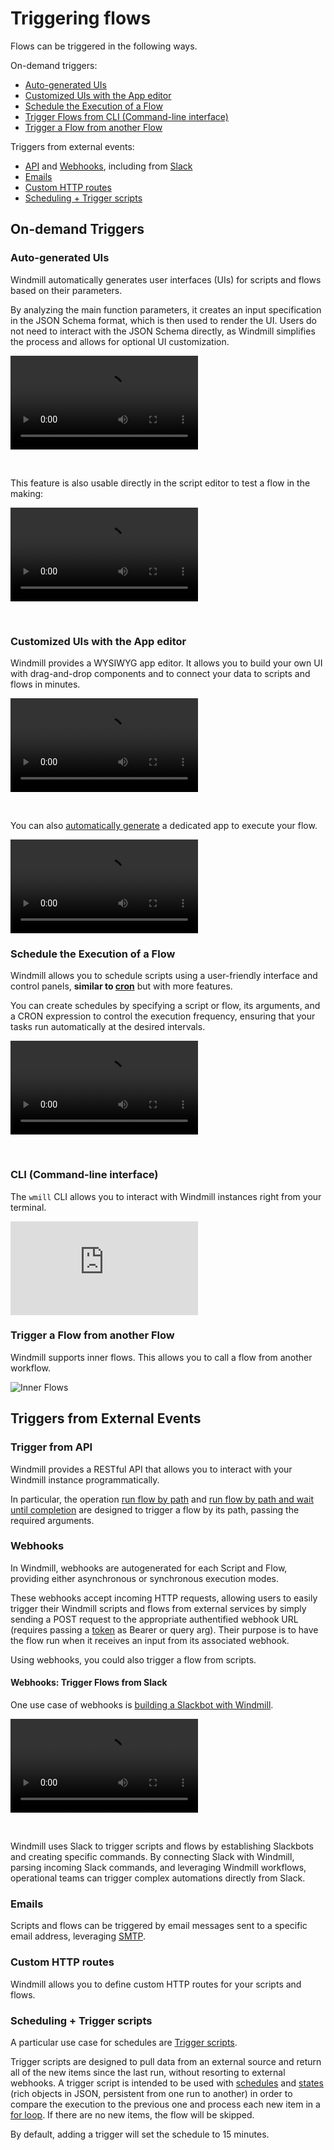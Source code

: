 
# Triggering flows

Flows can be triggered in the following ways.

On-demand triggers:

- [Auto-generated UIs](/docs/getting_started/trigger_flows#auto-generated-uis)
- [Customized UIs with the App editor](#customized-uis-with-the-app-editor)
- [Schedule the Execution of a Flow](#schedule-the-execution-of-a-flow)
- [Trigger Flows from CLI (Command-line interface)](#cli-command-line-interface)
- [Trigger a Flow from another Flow](#trigger-a-flow-from-another-flow)

Triggers from external events:

- [API](#trigger-from-api) and [Webhooks](#webhooks), including from [Slack](#webhooks-trigger-flows-from-slack)
- [Emails](#emails)
- [Custom HTTP routes](#custom-http-routes)
- [Scheduling + Trigger scripts](#scheduling--trigger-scripts)

## On-demand Triggers

### Auto-generated UIs

Windmill automatically generates user interfaces (UIs) for scripts and flows based on their parameters.

By analyzing the main function parameters, it creates an input specification in the JSON Schema format, which is then used to render the UI. Users do not need to interact with the JSON Schema directly, as Windmill simplifies the process and allows for optional UI customization.

<video
	className="border-2 rounded-lg object-cover w-full h-full dark:border-gray-800"
	controls
	src="/videos/autogenerated_uis_flows.mp4"
/>

<br />

This feature is also usable directly in the script editor to test a flow in the making:

<video
	className="border-2 rounded-lg object-cover w-full h-full dark:border-gray-800"
	controls
	src="/videos/ui_from_flow_editor.mp4"
/>

<br />

<div className="grid grid-cols-2 gap-6 mb-4">
	<DocCard
		title="Auto-generated UIs"
		description="Windmill creates auto-generated user interfaces for scripts and flows based on their parameters."
		href="/docs/core_concepts/auto_generated_uis"
	/>
</div>

### Customized UIs with the App editor

Windmill provides a WYSIWYG app editor. It allows you to build your own UI with drag-and-drop components and to connect your data to scripts and flows in minutes.

<video
	className="border-2 rounded-lg object-cover w-full h-full dark:border-gray-800"
	controls
	src="/videos/app_editor_fast.mp4"
/>

<br />

<div className="grid grid-cols-2 gap-6 mb-4">
	<DocCard
		title="App editor"
		color="orange"
		description="Detailed section on Windmill's App editor"
		href="/docs/apps/app_editor"
	/>
</div>

You can also [automatically generate](../../core_concepts/6_auto_generated_uis/index.mdx) a dedicated app to execute your flow.

<video
	className="border-2 rounded-lg object-cover w-full h-full dark:border-gray-800"
	controls
	src="/videos/cowsay_app.mp4"
/>

### Schedule the Execution of a Flow

Windmill allows you to schedule scripts using a user-friendly interface and control panels, **similar to [cron](https://crontab.guru/)** but with more features.

You can create schedules by specifying a script or flow, its arguments, and a CRON expression to control the execution frequency, ensuring that your tasks run automatically at the desired intervals.

<video
	className="border-2 rounded-lg object-cover w-full h-full dark:border-gray-800"
	controls
	src="/videos/schedule-cron-menu.mp4"
/>

<br />

<div className="grid grid-cols-2 gap-6 mb-4">
	<DocCard
		title="Schedules"
		description="Scheduling allows you to define schedules for Scripts and Flows, automatically running them at set frequencies."
		href="/docs/core_concepts/scheduling"
	/>
</div>

### CLI (Command-line interface)

The `wmill` CLI allows you to interact with Windmill instances right from your terminal.

<iframe
	style={{ aspectRatio: '16/9' }}
	src="https://www.youtube.com/embed/TXtmLrToxoI"
	title="YouTube video player"
	frameBorder="0"
	allow="accelerometer; autoplay; clipboard-write; encrypted-media; gyroscope; picture-in-picture; web-share"
	allowFullScreen
	className="border-2 rounded-lg object-cover w-full dark:border-gray-800"
></iframe>

<br />

<div className="grid grid-cols-2 gap-6 mb-4">
	<DocCard
		title="Command-line interface"
		description="Interact with Windmill instances right from your terminal."
		href="/docs/advanced/cli"
	/>
</div>

### Trigger a Flow from another Flow

Windmill supports inner flows. This allows you to call a flow from another workflow.

![Inner Flows](./inner_flow.png.webp)

<div className="grid grid-cols-2 gap-6 mb-4">
	<DocCard
		title="Flow editor"
		color="teal"
		description="Detailed section on Windmill's Flow editor."
		href="/docs/flows/flow_editor"
	/>
</div>

## Triggers from External Events

### Trigger from API

Windmill provides a RESTful API that allows you to interact with your Windmill instance programmatically.

In particular, the operation [run flow by path](https://app.windmill.dev/openapi.html#/operations/runFlowByPath) and [run flow by path and wait until completion](https://app.windmill.dev/openapi.html#/operations/runWaitResultFlowByPath) are designed to trigger a flow by its path, passing the required arguments.

<div className="grid grid-cols-2 gap-6 mb-4">
	<DocCard
		title="OpenAPI"
		description="Interact with Windmill."
		href="https://app.windmill.dev/openapi.html"
	/>
</div>

### Webhooks

In Windmill, webhooks are autogenerated for each Script and Flow, providing either asynchronous or synchronous execution modes.

These webhooks accept incoming HTTP requests, allowing users to easily trigger their Windmill scripts and flows from external services by simply sending a POST request to the appropriate authentified webhook URL (requires passing a [token](../../core_concepts/4_webhooks/index.mdx#webhook-specific-tokens) as Bearer or query arg). Their purpose is to have the flow run when it receives an input from its associated webhook.

Using webhooks, you could also trigger a flow from scripts.

<div className="grid grid-cols-2 gap-6 mb-4">
	<DocCard
		title="Webhooks"
		description="Trigger scripts and flows from webhooks."
		href="/docs/core_concepts/webhooks"
	/>
</div>

#### Webhooks: Trigger Flows from Slack

One use case of webhooks is [building a Slackbot with Windmill](/blog/handler-slack-commands).

<video
	className="border-2 rounded-lg object-cover w-full h-full dark:border-gray-800"
	controls
	src="/videos/generated_email.mp4"
/>

<br />

Windmill uses Slack to trigger scripts and flows by establishing Slackbots and creating specific commands. By connecting Slack with Windmill, parsing incoming Slack commands, and leveraging Windmill workflows, operational teams can trigger complex automations directly from Slack.

<div className="grid grid-cols-2 gap-6 mb-4">
	<DocCard
		title="Slack Integration"
		description="Learn how to integrate Slack with Windmill."
		href="/docs/integrations/slack"
	/>
</div>

### Emails

Scripts and flows can be triggered by email messages sent to a specific email address, leveraging [SMTP](https://www.cloudflare.com/learning/email-security/what-is-smtp/).

<div className="grid grid-cols-2 gap-6 mb-4">
	<DocCard
		title="Email triggers"
		description="Scripts and flows can be triggered by email messages sent to a specific email address."
		href="/docs/advanced/email_triggers"
	/>
</div>

### Custom HTTP routes

Windmill allows you to define custom HTTP routes for your scripts and flows.

<div className="grid grid-cols-2 gap-6 mb-4">
	<DocCard
		title="Custom HTTP routes"
		description="Custom HTTP routes for your scripts and flows."
		href="/docs/core_concepts/http_routing"
	/>
</div>

### Scheduling + Trigger scripts

A particular use case for schedules are [Trigger scripts](../../flows/10_flow_trigger.mdx).

Trigger scripts are designed to pull data from an external source and return all of the new items since the last run, without resorting to external webhooks. A trigger script is intended to be used with [schedules](../../core_concepts/1_scheduling/index.mdx) and [states](../../core_concepts/3_resources_and_types/index.mdx#states) (rich objects in JSON, persistent from one run to another) in order to compare the execution to the previous one and process each new item in a [for loop](../../flows/12_flow_loops.md). If there are no new items, the flow will be skipped.

By default, adding a trigger will set the schedule to 15 minutes.

<div className="grid grid-cols-2 gap-6 mb-4">
	<DocCard
		title="Trigger scripts"
		color="teal"
		description="Trigger scripts are designed to pull data from an external source and return all of the new items since the last run, without resorting to external webhooks."
		href="/docs/flows/flow_trigger"
	/>
</div>

<!-- Resources -->

[schedule]: ../../core_concepts/1_scheduling/index.mdx
[webhook]: ../../core_concepts/4_webhooks/index.mdx
